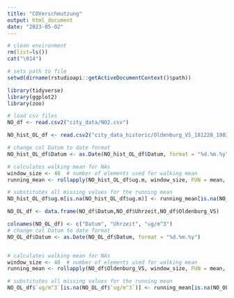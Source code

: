 ```yaml
---
title: "COVerschmutzung"
output: html_document
date: "2023-05-02"
---
```


``` r
# clean environment
rm(list=ls())
cat("\014")

# sets path to file
setwd(dirname(rstudioapi::getActiveDocumentContext()$path))

library(tidyverse)
library(ggplot2)
library(zoo)
```


```r
# load csv files
NO_df <- read.csv2("city_data/NO2.csv")

NO_hist_OL_df <- read.csv2("city_data_historic/Oldenburg_VS_181228_190328.csv")

# change col Datum to date format
NO_hist_OL_df$Datum <- as.Date(NO_hist_OL_df$Datum, format = "%d.%m.%y")

# calculates walking mean for NAs
window_size <- 48  # number of elements used for walking mean
running_mean <- rollapply(NO_hist_OL_df$ug.m, window_size, FUN = mean, na.rm = TRUE, partial = TRUE, align = "right")

# substitutes all missing values for the running mean
NO_hist_OL_df$ug.m[is.na(NO_hist_OL_df$ug.m)] <- running_mean[is.na(NO_hist_OL_df$ug.m)]

NO_OL_df <- data.frame(NO_df$Datum,NO_df$Uhrzeit,NO_df$Oldenburg_VS)

colnames(NO_OL_df) <- c("Datum", "Uhrzeit", "ug/m^3")
# change col Datum to date format
NO_OL_df$Datum <- as.Date(NO_OL_df$Datum, format = "%d.%m.%y")


# calculates walking mean for NAs
window_size <- 48  # number of elements used for walking mean
running_mean <- rollapply(NO_df$Oldenburg_VS, window_size, FUN = mean, na.rm = TRUE, partial = TRUE, align = "right")

# substitutes all missing values for the running mean
NO_OL_df$`ug/m^3`[is.na(NO_OL_df$`ug/m^3`)] <- running_mean[is.na(NO_OL_df$`ug/m^3`)]

```


```r

```


